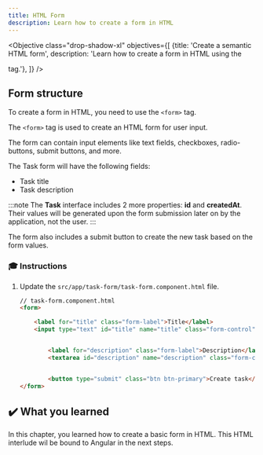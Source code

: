 ```yaml
---
title: HTML Form
description: Learn how to create a form in HTML
---
```



<Objective class="drop-shadow-xl" objectives={[
{title: 'Create a semantic HTML form', description: 'Learn how to create a form in HTML using the <form> tag.'},
]} />

## Form structure

To create a form in HTML, you need to use the `<form>` tag.

The `<form>` tag is used to create an HTML form for user input.

The form can contain input elements like text fields, checkboxes, radio-buttons, submit buttons, and more.


The Task form will have the following fields:

- Task title
- Task description

:::note
The **Task** interface includes 2 more properties: **id** and **createdAt**.
Their values will be generated upon the form submission later on by the application, not the user.
:::

The form also includes a submit button to create the new task based on the form values.

### 🎓 Instructions

<Steps>

1. Update the `src/app/task-form/task-form.component.html` file.

    ```html ins={"Add an input for the task title with its label": 3-5} ins={"Add a textarea for the task description with its label": 7-9} ins={"Add a submit button": 11-12}
    // task-form.component.html
    <form>

        <label for="title" class="form-label">Title</label>
        <input type="text" id="title" name="title" class="form-control">


            <label for="description" class="form-label">Description</label>
            <textarea id="description" name="description" class="form-control"></textarea>


            <button type="submit" class="btn btn-primary">Create task</button>
    </form>
    ```

</Steps>

## ✔️ What you learned

In this chapter, you learned how to create a basic form in HTML.
This HTML interlude wil be bound to Angular in the next steps.
